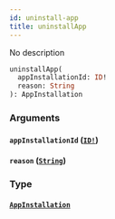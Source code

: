 ```yaml
---
id: uninstall-app
title: uninstallApp
---
```


No description

```graphql
uninstallApp(
  appInstallationId: ID!
  reason: String
): AppInstallation

```

### Arguments

#### `appInstallationId` ([`ID!`](/docs/graphql/scalars/id))

#### `reason` ([`String`](/docs/graphql/scalars/string))

### Type

#### [`AppInstallation`](/docs/graphql/objects/app-installation)
